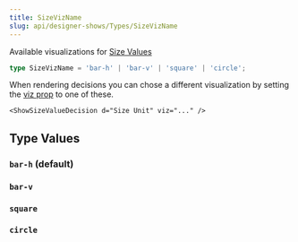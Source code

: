 ```yaml
---
title: SizeVizName
slug: api/designer-shows/Types/SizeVizName
---
```



Available visualizations for [Size Values](/integrations/Astro/Composable/Values/#showsizevalue)

```ts
type SizeVizName = 'bar-h' | 'bar-v' | 'square' | 'circle';
```

When rendering decisions you can chose a different visualization by setting the [viz prop](/integrations/Astro/Props#-viz-true-boolean--string) to one of these.

```mdx
<ShowSizeValueDecision d="Size Unit" viz="..." />
```

## Type Values

### `bar-h` (default)

<ShowDecision d="Size Unit" size="xs" viz="bar-h" />

### `bar-v`

<ShowDecision d="Textarea Maximum Height" size="s" viz="bar-v" />

### `square`

<ShowDecision d="Card Thumb Minimum Size" size="s" viz="square" />

### `circle`

<ShowDecision d="Avatar Minimum Size" size="s" viz="circle" />

